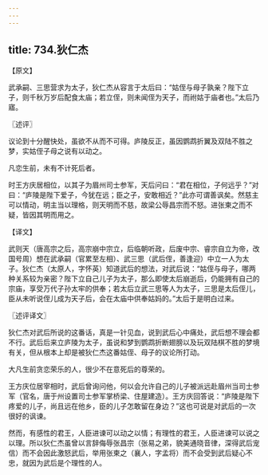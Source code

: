 ```yaml
---
---
---
```

title: 734.狄仁杰
---



【原文】

武承嗣、三思营求为太子，狄仁杰从容言于太后曰：“姑侄与母子孰亲？陛下立子，则千秋万岁后配食太庙；若立侄，则未闻侄为天子，而祔姑于庙者也。”太后乃寤。

〖述评〗

议论到十分醒快处，虽欲不从而不可得。庐陵反正，虽因鹦鹉折翼及双陆不胜之梦，实姑侄子母之说有以动之。

凡恋生前，未有不计死后者。

时王方庆居相位，以其子为眉州司士参军，天后问曰：“君在相位，子何远乎？”对曰：“庐陵是陛下爱子，今犹在远；臣之子，安敢相近？”此亦可谓善讽矣。然慈主可以情动，明主当以理格，则天明而不慈，故梁公辱昌宗而不怒。进张柬之而不疑，皆因其明而用之。

【译文】

武则天（唐高宗之后，高宗崩中宗立，后临朝听政，后废中宗、睿宗自立为帝，改国号周）想在武承嗣（官累至左相）、武三思（武后侄，善逢迎）中立一人为太子。狄仁杰（太原人，字怀英）知道武后的想法，对武后说：“姑侄与母子，哪两种关系较为亲密？陛下立自己儿子为太子，那么即使太后崩逝后，仍能拥有自己的宗庙，享受万代子孙太牢的供奉；若太后立武三思等人为太子，三思是太后侄儿，臣从未听说侄儿成为天子后，会在太庙中供奉姑妈的。”太后于是明白过来。

〖述评译文〗

狄仁杰对武后所说的这番话，真是一针见血，说到武后心中痛处，武后想不理会都不行。武后后来立庐陵为太子，虽说和梦到鹦鹉折断翅膀以及玩双陆棋不胜的梦境有关，但从根本上却是被狄仁杰这番姑侄、母子的议论所打动。

大凡生前贪恋荣乐的人，很少不在意死后的尊荣的。

王方庆位居宰相时，武后曾询问他，何以会允许自己的儿子被派远赴眉州当司士参军（官名，唐于州设置司士参军掌桥梁、住屋建造）。王方庆回答说：“庐陵是陛下疼爱的儿子，尚且远在他乡，臣的儿子怎敢留在身边？”这也可说是对武后的一次很好的讽谏。

然而，有感性的君王，人臣进谏可以动之以情；有理性的君王，人臣进谏可以说之以理。所以狄仁杰虽曾以言辞侮辱张昌宗（张易之弟，貌美通晓音律，深得武后宠信）而不会因此激怒武后，举用张柬之（襄人，字孟将）而不会受到武后疑心不忠，就因为武后是个理性的人。